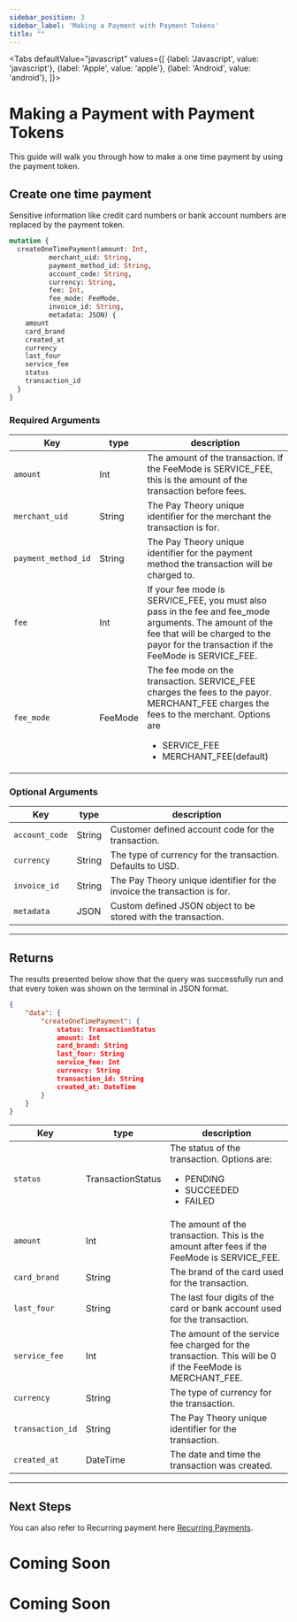 ```yaml
---
sidebar_position: 3
sidebar_label: 'Making a Payment with Payment Tokens'
title: ""
---
```




<Tabs
  defaultValue="javascript"
  values={[
    {label: 'Javascript', value: 'javascript'},
    {label: 'Apple', value: 'apple'},
    {label: 'Android', value: 'android'},
  ]}>
  <TabItem value="javascript">
  <h1> Making a Payment with Payment Tokens </h1>
  This guide will walk you through how to make a one time payment by using the payment token.
<h2> Create one time payment </h2>
Sensitive information like credit card numbers or bank account numbers are replaced by the payment token.

```graphql
mutation {
  createOneTimePayment(amount: Int, 
          merchant_uid: String, 
          payment_method_id: String, 
          account_code: String, 
          currency: String, 
          fee: Int, 
          fee_mode: FeeMode,
          invoice_id: String, 
          metadata: JSON) {
    amount
    card_brand
    created_at
    currency
    last_four
    service_fee
    status
    transaction_id
  }
}
```

### Required Arguments
|Key                |type         |       description                     |
|-------------------|-------------|---------------------------------------|     
|`amount`           |Int        |The amount of the transaction. If the FeeMode is SERVICE_FEE, this is the amount of the transaction before fees.|
|`merchant_uid`     |String      |The Pay Theory unique identifier for the merchant the transaction is for.|
|`payment_method_id` |String     |The Pay Theory unique identifier for the payment method the transaction will be charged to.|
|`fee`      |Int        |If your fee mode is SERVICE_FEE, you must also pass in the fee and fee_mode arguments. The amount of the fee that will be charged to the payor for the transaction if the FeeMode is SERVICE_FEE.|
|`fee_mode` |FeeMode    |The fee mode on the transaction. SERVICE_FEE charges the fees to the payor. MERCHANT_FEE charges the fees to the merchant. Options are<ul><li>SERVICE_FEE</li><li>MERCHANT_FEE(default)</li></ul>|


### Optional Arguments

|Key                 |type             |description                                 |
|---------------------|-----------------|--------------------------------------------|    
|`account_code`     |String     | Customer defined account code for the transaction.|
|`currency`         |String     |The type of currency for the transaction. Defaults to USD.|
|`invoice_id`       |String     | The Pay Theory unique identifier for the invoice the transaction is for.|
|`metadata`        |JSON        |Custom defined JSON object to be stored with the transaction.|

***

## Returns
The results presented below show that the query was successfully run and that every token was shown on the terminal in JSON format.
``` json
{
    "data": {
        "createOneTimePayment": {
            status: TransactionStatus
            amount: Int
            card_brand: String
            last_four: String
            service_fee: Int
            currency: String
            transaction_id: String
            created_at: DateTime
        }
    }
}
```

|Key                 |type             |description                                 |
|--------------------|-----------------|--------------------------------------------|    
|`status`       |TransactionStatus  |The status of the transaction. Options are:<ul><li>PENDING</li><li>SUCCEEDED</li><li>FAILED</li></ul> |
|`amount`       |Int        |The amount of the transaction. This is the amount after fees if the FeeMode is SERVICE_FEE.|
|`card_brand`       |String     |The brand of the card used for the transaction.|
|`last_four`    |String     |The last four digits of the card or bank account used for the transaction.|
|`service_fee`  |Int        |The amount of the service fee charged for the transaction. This will be 0 if the FeeMode is MERCHANT_FEE.|
|`currency`     |String     |The type of currency for the transaction.|
|`transaction_id`   |String     |The Pay Theory unique identifier for the transaction.|
|`created_at`       |DateTime       |The date and time the transaction was created.|

***

## Next Steps
You can also refer to Recurring payment here [Recurring Payments](../../Recurring%20Payments/Quickstart/Update%20Recurring%20Payments.md).

  </TabItem>

  <TabItem value="apple">
  
  <h1 style={{marginTop: "24px"}}>Coming Soon</h1>
  
  </TabItem>
  <TabItem value="android">
  
  <h1 style={{marginTop: "24px"}}>Coming Soon</h1>
  </TabItem>
</Tabs>  

























